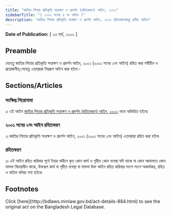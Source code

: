 ```yaml
---
title: "জাতির পিতার প্রতিকৃতি সংরক্ষণ ও প্রদর্শন (রহিতকরণ) আইন, ২০০২"
sidebarTitle: "( ২০০২ সনের ৪ নং আইন )"
description: "জাতির পিতার প্রতিকৃতি সংরক্ষণ ও প্রদর্শন আইন, ২০০১ রহিতকরণকল্পে প্রণীত আইন৷"
---
```


**Date of Publication:** [ ২৩ মার্চ, ২০০২ ]

## Preamble

যেহেতু জাতির পিতার প্রতিকৃতি সংরক্ষণ ও প্রদর্শন আইন, ২০০১ (২০০১ সনের ২নং আইন) রহিত করা সমীচীন ও প্রয়োজনীয়;সেহেতু এতদ্‌দ্বারা নিম্নরূপ আইন করা হইল:-

## Sections/Articles

### সংক্ষিপ্ত শিরোনামা

১৷ এই আইন [জাতির পিতার প্রতিকৃতি সংরক্ষণ ও প্রদর্শন (রহিতকরণ) আইন, ২০০২](/laws/volume-35/act-884 "জাতির পিতার প্রতিকৃতি সংরক্ষণ ও প্রদর্শন (রহিতকরণ) আইন, ২০০২") নামে অভিহিত হইবে৷

### ২০০১ সনের ২নং আইন রহিতকরণ

২৷ জাতির পিতার প্রতিকৃতি সংরক্ষণ ও প্রদর্শন আইন, ২০০১ (২০০১ সনের ২নং আইন) এতদ্‌দ্বারা রহিত করা হইল৷

### রহিতকরণ

৩৷ এই আইন রহিত করিবার পূর্বে ইহার অধীনে কৃত কোন কার্য ও গৃহীত কোন ব্যবস্থা যদি থাকে বা কোন আদালতে কোন মামলা বিচারাধীন থাকে, উক্তরূপ কার্য বা গৃহীত ব্যবস্থা বা মামলা উক্ত আইন রহিত করিবার সংগে সংগে অকার্যকর, রহিত ও বাতিল বলিয়া গণ্য হইবে৷

## Footnotes

<Note>
  Click [here](http://bdlaws.minlaw.gov.bd/act-details-884.html) to see the original act on the Bangladesh Legal Database.
</Note>
